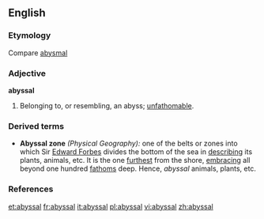 ==English==

===Etymology===
Compare [[abysmal]]

===Adjective===
'''abyssal'''

#Belonging to, or resembling, an abyss; [[unfathomable]].

===Derived terms===
*'''Abyssal zone''' ''(Physical Geography):'' one of the belts or zones into which Sir [[w:Edward Forbes|Edward Forbes]] divides the bottom of the sea in [[describing]] its plants, animals, etc. It is the one [[furthest]] from the shore, [[embracing]] all beyond one hundred [[fathoms]] deep. Hence, ''abyssal'' animals, plants, etc.

===References===
{{R:Webster 1913}}

[[et:abyssal]]
[[fr:abyssal]]
[[it:abyssal]]
[[pl:abyssal]]
[[vi:abyssal]]
[[zh:abyssal]]